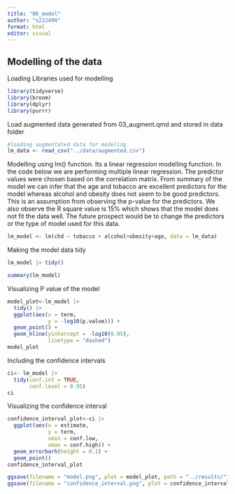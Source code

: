 ```yaml
---
title: "06_model"
author: "s222498"
format: html
editor: visual
---
```


## Modelling of the data

Loading Libraries used for modelling

```r
library(tidyverse)
library(broom)
library(dplyr)
library(purrr)
```

Load augmented data generated from 03_augment.qmd and stored in data folder

```r
#loading augmentated data for modeling
lm_data <- read_csv("../data/augmented.csv")

```

Modelling using lm() function. Its a linear regression modelling function. In the code below we are performing multiple linear regression. The predictor values were chosen based on the correlation matrix. From summary of the model we can infer that the age and tobacco are excellent predictors for the model whereas alcohol and obesity does not seem to be good predictors. This is an assumption from observing the p-value for the predictors. We also observe the R square value is 15% which shows that the model does not fit the data well. The future prospect would be to change the predictors or the type of model used for this data.

```r
lm_model <- lm(chd ~ tobacco + alcohol+obesity+age, data = lm_data)
```

Making the model data tidy

```r
lm_model |> tidy()
```

```r
summary(lm_model)
```

Visualizing P value of the model

```r
model_plot<-lm_model |> 
  tidy() |> 
  ggplot(aes(x = term,
             y = -log10(p.value))) +
  geom_point() +
  geom_hline(yintercept = -log10(0.05),
             linetype = "dashed")
model_plot
```

Including the confidence intervals

```r
ci<- lm_model |> 
  tidy(conf.int = TRUE,
       conf.level = 0.95)
ci
```

Visualizing the confidence interval

```r
confidence_interval_plot<-ci |> 
  ggplot(aes(x = estimate,
             y = term,
             xmin = conf.low,
             xmax = conf.high)) +
  geom_errorbarh(height = 0.1) +
  geom_point()
confidence_interval_plot
```

```r
ggsave(filename = "model.png", plot = model_plot, path = "../results/")
ggsave(filename = "confidence_interval.png", plot = confidence_interval_plot, path = "../results/")
```
